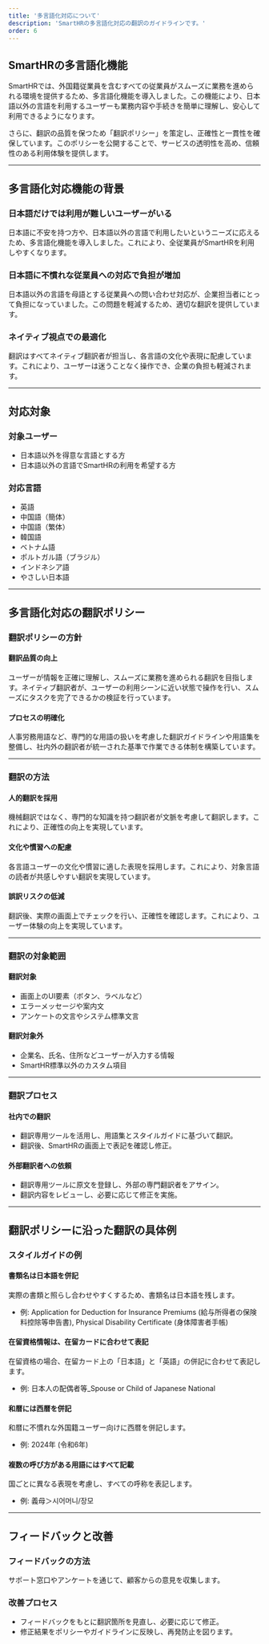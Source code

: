 ```yaml
---
title: '多言語化対応について'
description: 'SmartHRの多言語化対応の翻訳のガイドラインです。'
order: 6
---
```


## SmartHRの多言語化機能

SmartHRでは、外国籍従業員を含むすべての従業員がスムーズに業務を進められる環境を提供するため、多言語化機能を導入しました。この機能により、日本語以外の言語を利用するユーザーも業務内容や手続きを簡単に理解し、安心して利用できるようになります。

さらに、翻訳の品質を保つため「翻訳ポリシー」を策定し、正確性と一貫性を確保しています。このポリシーを公開することで、サービスの透明性を高め、信頼性のある利用体験を提供します。

---

## 多言語化対応機能の背景

### 日本語だけでは利用が難しいユーザーがいる
日本語に不安を持つ方や、日本語以外の言語で利用したいというニーズに応えるため、多言語化機能を導入しました。これにより、全従業員がSmartHRを利用しやすくなります。

### 日本語に不慣れな従業員への対応で負担が増加
日本語以外の言語を母語とする従業員への問い合わせ対応が、企業担当者にとって負担になっていました。この問題を軽減するため、適切な翻訳を提供しています。

### ネイティブ視点での最適化
翻訳はすべてネイティブ翻訳者が担当し、各言語の文化や表現に配慮しています。これにより、ユーザーは迷うことなく操作でき、企業の負担も軽減されます。

---

## 対応対象

### 対象ユーザー
- 日本語以外を得意な言語とする方
- 日本語以外の言語でSmartHRの利用を希望する方

### 対応言語
- 英語
- 中国語（簡体）
- 中国語（繁体）
- 韓国語
- ベトナム語
- ポルトガル語（ブラジル）
- インドネシア語
- やさしい日本語

---

## 多言語化対応の翻訳ポリシー

### 翻訳ポリシーの方針

#### 翻訳品質の向上
ユーザーが情報を正確に理解し、スムーズに業務を進められる翻訳を目指します。ネイティブ翻訳者が、ユーザーの利用シーンに近い状態で操作を行い、スムーズにタスクを完了できるかの検証を行っています。

#### プロセスの明確化
人事労務用語など、専門的な用語の扱いを考慮した翻訳ガイドラインや用語集を整備し、社内外の翻訳者が統一された基準で作業できる体制を構築しています。

---

### 翻訳の方法

#### 人的翻訳を採用
機械翻訳ではなく、専門的な知識を持つ翻訳者が文脈を考慮して翻訳します。これにより、正確性の向上を実現しています。

#### 文化や慣習への配慮
各言語ユーザーの文化や慣習に適した表現を採用します。これにより、対象言語の読者が共感しやすい翻訳を実現しています。

#### 誤訳リスクの低減
翻訳後、実際の画面上でチェックを行い、正確性を確認します。これにより、ユーザー体験の向上を実現しています。

---

### 翻訳の対象範囲

#### 翻訳対象
- 画面上のUI要素（ボタン、ラベルなど）
- エラーメッセージや案内文
- アンケートの文言やシステム標準文言

#### 翻訳対象外
- 企業名、氏名、住所などユーザーが入力する情報
- SmartHR標準以外のカスタム項目

---

### 翻訳プロセス

#### 社内での翻訳
- 翻訳専用ツールを活用し、用語集とスタイルガイドに基づいて翻訳。
- 翻訳後、SmartHRの画面上で表記を確認し修正。

#### 外部翻訳者への依頼
- 翻訳専用ツールに原文を登録し、外部の専門翻訳者をアサイン。
- 翻訳内容をレビューし、必要に応じて修正を実施。

---

## 翻訳ポリシーに沿った翻訳の具体例

### スタイルガイドの例

#### 書類名は日本語を併記
実際の書類と照らし合わせやすくするため、書類名は日本語を残します。
- 例: Application for Deduction for Insurance Premiums (給与所得者の保険料控除等申告書), Physical Disability Certificate (身体障害者手帳)

#### 在留資格情報は、在留カードに合わせて表記
在留資格の場合、在留カード上の「日本語」と「英語」の併記に合わせて表記します。
- 例: 日本人の配偶者等_Spouse or Child of Japanese National

#### 和暦には西暦を併記
和暦に不慣れな外国籍ユーザー向けに西暦を併記します。
- 例: 2024年 (令和6年)

#### 複数の呼び方がある用語にはすべて記載
国ごとに異なる表現を考慮し、すべての呼称を表記します。
- 例: 義母＞시어머니/장모

---

## フィードバックと改善

### フィードバックの方法
サポート窓口やアンケートを通じて、顧客からの意見を収集します。

### 改善プロセス
- フィードバックをもとに翻訳箇所を見直し、必要に応じて修正。
- 修正結果をポリシーやガイドラインに反映し、再発防止を図ります。
